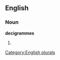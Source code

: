 ==English==

===Noun===
'''decigrammes'''

# {{plural of|[[decigramme]]}}

[[Category:English plurals]]